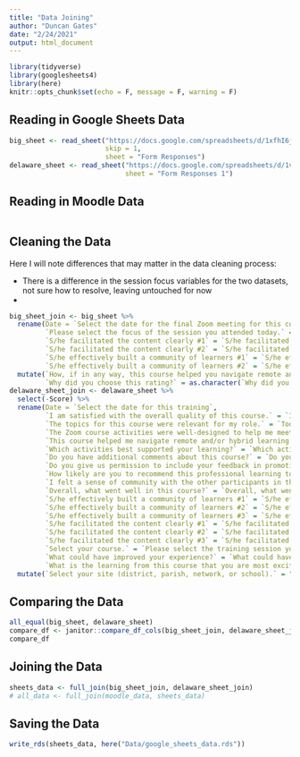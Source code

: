 ```yaml
---
title: "Data Joining"
author: "Duncan Gates"
date: "2/24/2021"
output: html_document
---
```


```r
library(tidyverse)
library(googlesheets4)
library(here)
knitr::opts_chunk$set(echo = F, message = F, warning = F)
```

## Reading in Google Sheets Data

```r
big_sheet <- read_sheet("https://docs.google.com/spreadsheets/d/1xfhI6jwUpNdAg4cE3BVrBckvhgV7pgD4ryS4kQDI4S0/edit#gid=704521182",
                        skip = 1,
                        sheet = "Form Responses")
delaware_sheet <- read_sheet("https://docs.google.com/spreadsheets/d/1voIeS_I2GGLRv89z8eFHy21MzPTiLyCbTjMDhQhVqxc/edit#gid=1850278171",
                             sheet = "Form Responses 1")
```

## Reading in Moodle Data

```r

```

## Cleaning the Data

Here I will note differences that may matter in the data cleaning process:

- There is a difference in the session focus variables for the two datasets, not sure how to resolve, leaving untouched for now
- 

```r
big_sheet_join <- big_sheet %>%
  rename(Date = `Select the date for the final Zoom meeting for this course.`,
         `Please select the focus of the session you attended today.` = `Portfolio 1`,
         `S/he facilitated the content clearly #1` = `S/he facilitated the content clearly....16`,
         `S/he facilitated the content clearly #2` = `S/he facilitated the content clearly....20`,
         `S/he effectively built a community of learners #1` = `S/he effectively built a community of learners....17`,
         `S/he effectively built a community of learners #2` = `S/he effectively built a community of learners....21`) %>%
  mutate(`How, if in any way, this course helped you navigate remote and/or hybrid learning during COVID-19?` = as.character(`How, if in any way, this course helped you navigate remote and/or hybrid learning during COVID-19?`),
         `Why did you choose this rating?` = as.character(`Why did you choose this rating?`))
delaware_sheet_join <- delaware_sheet %>%
  select(-Score) %>%
  rename(Date = `Select the date for this training`,
         `I am satisfied with the overall quality of this course.` = `I am satisfied with the overall quality of today’s professional learning session.`,
         `The topics for this course were relevant for my role.` = `Today’s topic was relevant for my role.`,
         `The Zoom course activities were well-designed to help me meet the learning targets.` = `The Zoom meeting activities were well-designed to help me meet the learning targets.`,
         `This course helped me navigate remote and/or hybrid learning during COVID-19.` = `This session helped me navigate remote and/or hybrid learning during COVID-19.`,
         `Which activities best supported your learning?` = `Which activities best supported your learning today?`,
         `Do you have additional comments about this course?` = `Do you have additional comments about today?`,
         `Do you give us permission to include your feedback in promotional materials?` = `Do you give us permission to include your feedback about this course in promotional materials? Only your role and site will be included.`,
         `How likely are you to recommend this professional learning to a colleague or friend?` = `How likely are you to recommend this professional learning session to a colleague or friend?`,
         `I felt a sense of community with the other participants in this course even though we were virtual.` = `I felt a sense of community with the other participants in this course even though we were meeting virtually.`,
         `Overall, what went well in this course?` = `Overall, what went well in today’s professional learning session?`,
         `S/he effectively built a community of learners #1` = `S/he effectively built a community of learners....15`,
         `S/he effectively built a community of learners #2` = `S/he effectively built a community of learners....19`,
         `S/he effectively built a community of learners #3` = `S/he effectively built a community of learners....23`,
         `S/he facilitated the content clearly #1` = `S/he facilitated the content clearly....14`,
         `S/he facilitated the content clearly #2` = `S/he facilitated the content clearly....18`,
         `S/he facilitated the content clearly #3` = `S/he facilitated the content clearly....22`,
         `Select your course.` = `Please select the training session you attended today.`,
         `What could have improved your experience?` = `What could have improved your experience today?`,
         `What is the learning from this course that you are most excited about trying out?` = `What is the learning from today that you are most excited about trying out?`) %>%
  mutate(`Select your site (district, parish, network, or school).` = "Delaware Professional Learning")
```

## Comparing the Data

```r
all_equal(big_sheet, delaware_sheet)
compare_df <- janitor::compare_df_cols(big_sheet_join, delaware_sheet_join)
compare_df
```

## Joining the Data

```r
sheets_data <- full_join(big_sheet_join, delaware_sheet_join)
# all_data <- full_join(moodle_data, sheets_data)
```

## Saving the Data

```r
write_rds(sheets_data, here("Data/google_sheets_data.rds"))
```

